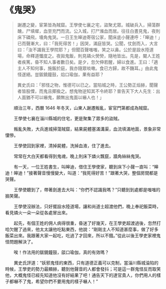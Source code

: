# 《鬼哭》

> 謝遷之變，宦第皆為賊窟。王學使七襄之宅，盜聚尤眾。城破兵入，掃蕩群醜，尸填墀，血至充門而流。公入城，打尸滌血而居。往往白晝見鬼，夜則床下磷飛，墻角鬼哭。一日王生皞迪寄宿公家，聞床底小聲連呼：「皞迪！」已而聲漸大，曰：「我死得苦！」因哭，滿庭皆哭。公聞，仗劍而入，大言曰：「汝不識我王學院耶？」但聞百聲嗤嗤，笑之以鼻。公於是設水陸道場，命釋道懺度之。夜拋鬼飯，則見磷火熒熒，隨地皆出。先是，閽人王姓者疾篤，昏不知人事者數日矣。是夕，忽欠伸若醒，婦以食進。王曰：「適主人不知何事，施飯於庭，我亦隨眾啖噉。食已方歸，故不饑耳。」由此鬼怪遂絕。豈鈸鐃鐘鼓，焰口瑜伽，果有益耶？
>
> 異史氏曰：「邪怪之物，惟德可以已之。當陷城之時，王公勢正烜赫，聞聲者皆股慄，而鬼且揶揄之。想鬼物逆知其不令終耶？普告天下大人先生：出人面猶不可以嚇鬼，願無出鬼面以嚇人也！」

&emsp;&emsp;順治三年，西曆 1646 年冬天，山東人謝遷叛亂，宦官門第都成為賊窟。

&emsp;&emsp;王學使七襄在淄川縣城的住宅，更是聚集了眾多的盜賊。

&emsp;&emsp;叛亂失敗，大兵進城掃蕩賊窟，結果屍體塞滿溝渠，血流填滿地面，景象非常悽慘。

&emsp;&emsp;王學使回到家裡，清掉屍體，洗掉血液，住了進去。

&emsp;&emsp;常常在大白天都看得到鬼魂，晚上則床下燐火飄竄，牆角絲絲鬼哭。

&emsp;&emsp;有一天，一位王姓書生，叫皞迪，借住王學使家，聽到床下小聲一直叫：“皞迪！皞迪！”接著聲音慢慢變大，叫道：“我死得好苦！”跟著大哭，整個房間都是哭聲。

&emsp;&emsp;王學使聽到了，帶著劍進去大叫：“你們不認識我嗎？”只聽到到處都是嗤嗤的搧笑聲。

&emsp;&emsp;王學使沒辦法，只好擺設水陸道場，讓和尚道士超渡他們，晚上奉祀飯菜時，看見燐火一朵一朵從各處冒出來。

&emsp;&emsp;起先，有個王姓的佣人病得很重，昏迷了好幾天，在王學吏超渡過後，忽然打哈欠醒了過來，他太太讓他吃點東西，他說：“剛剛主人不知道甚麼事，做了好多飯菜出來。我跟著大家一起吃，吃過了才回來，所以不餓。”從此以後王學吏家裡鬼怪問題解決了。

&emsp;&emsp;唉！作法用的鈸鐃鐘鼓，燄口瑜伽，真的有效嗎？

&emsp;&emsp;異史氏評道：“妖邪鬼怪的東西，只有道德正義可以克制，當淄川縣城淪陷的時候，王學吏的勢力最顯赫，聽到他聲音的人都會發抖；可是這一群鬼怪反而取笑他，大概鬼怪已經先知道他沒有好結果了吧！通告天下的達官貴人，你們用人的樣子都嚇不了鬼，希望你們不要用鬼的樣子嚇人！”
